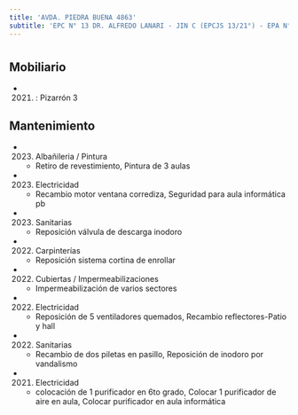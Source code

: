 ```yaml
---
title: 'AVDA. PIEDRA BUENA 4863'
subtitle: 'EPC N° 13 DR. ALFREDO LANARI - JIN C (EPCJS 13/21°) - EPA N° 13 DR. ALFREDO LANARI'
---
```


#


## Mobiliario

*  (2021) : Pizarrón 3 





## Mantenimiento

*  (2023) Albañileria / Pintura 
    + Retiro de revestimiento, Pintura de 3 aulas

*  (2023) Electricidad 
    + Recambio motor ventana corrediza, Seguridad para aula informática pb

*  (2023) Sanitarias 
    + Reposición  válvula de descarga inodoro

*  (2022) Carpinterías 
    + Reposición sistema cortina de enrollar

*  (2022) Cubiertas / Impermeabilizaciones 
    + Impermeabilización de varios sectores

*  (2022) Electricidad 
    + Reposición de 5 ventiladores quemados, Recambio reflectores-Patio y hall

*  (2022) Sanitarias 
    + Recambio de dos piletas en pasillo, Reposición de inodoro por vandalismo

*  (2021) Electricidad 
    + colocación de 1 purificador en 6to grado, Colocar 1 purificador de aire en aula, Colocar purificador en aula informática




